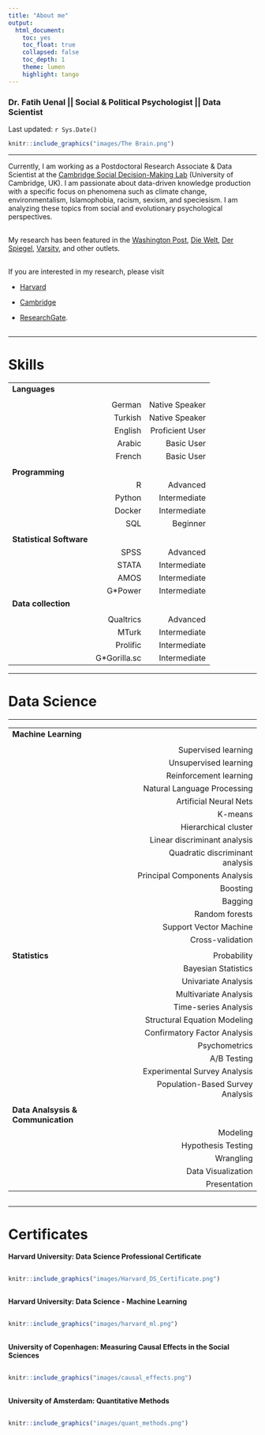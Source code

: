 ```yaml
---
title: "About me"
output:    
  html_document:
    toc: yes
    toc_float: true
    collapsed: false
    toc_depth: 1
    theme: lumen
    highlight: tango
---
```



### Dr. Fatih Uenal || Social & Political Psychologist || Data Scientist
Last updated: `r Sys.Date()`


<a href="https://fuenal.github.io/dataism/Lectures.html"> 
```r
knitr::include_graphics("images/The Brain.png")
```
</a>


---

Currently, I am working as a Postdoctoral Research Associate & Data Scientist at the [Cambridge Social Decision-Making Lab](https://www.sdmlab.psychol.cam.ac.uk/staff/dr-fatih-uenal) (University of Cambridge, UK). I am passionate about data-driven knowledge production  with a specific focus on phenomena such as climate change, environmentalism, Islamophobia, racism, sexism, and speciesism. I am analyzing these topics from social and evolutionary psychological perspectives. 

<div style="margin-bottom:30px;">
</div>

My research has been featured in the [Washington Post](https://www.washingtonpost.com/world/europe/at-a-site-of-nazi-terror-muslim-refugees-reckon-with-germanys-past/2017/08/10/12e2c864-779b-11e7-8c17-533c52b2f014_story.html), [Die Welt](https://www.welt.de/politik/deutschland/plus197864753/Juden-und-Muslime-Quelle-des-Antisemitismus-hat-sich-gewandelt.html), [Der Spiegel](https://www.spiegel.de/panorama/integration-in-welcher-generation-wird-man-den-migrationshintergrund-los-a-3970c589-6941-4ceb-8a3e-379fd0110afc), [Varsity](https://www.varsity.co.uk/news/20008), and other outlets.

<div style="margin-bottom:30px;">
</div>

If you are interested in my research, please visit 

 * [Harvard](https://scholar.harvard.edu/fatih-uenal)
 
 * [Cambridge](https://www.sdmlab.psychol.cam.ac.uk/staff/dr-fatih-uenal)
 
 * [ResearchGate](https://www.researchgate.net/profile/Fatih_Uenal).

<div style="margin-bottom:30px;">
</div>

---

# Skills   

 
|                          |           |                   |
|--------------------------|----------:|------------------:|
| **Languages**            |           |          |
|                          |           |                   |
|                          |  German   |  Native Speaker   |
|                          |  Turkish  |  Native Speaker   |
|                          |  English  |  Proficient User  |
|                          |  Arabic   |  Basic User       |
|                          |  French   |  Basic User       |
|                          |           |                   |
| **Programming**          |           |                   |
|                          |  R        |  Advanced         |
|                          |  Python   |  Intermediate     |
|                          |  Docker   |  Intermediate     |
|                          |  SQL      |  Beginner         |
|                          |           |                   |
| **Statistical Software** |           |                   |
|                          |  SPSS     |  Advanced         |
|                          |  STATA    |  Intermediate     |
|                          |  AMOS     |  Intermediate     |
|                          |  G*Power  |  Intermediate     |
| **Data collection**      |           |                   |
|                          |           |                   |
|                          |  Qualtrics|  Advanced         |
|                          |  MTurk    |  Intermediate     |
|                          |  Prolific |  Intermediate     |
|                          |  G*Gorilla.sc  |  Intermediate     |

---

# Data Science

---

|                          |           |                   
|--------------------------|----------:|
| **Machine Learning**     |           |
|                          |           |  
|                          |  Supervised learning   | 
|                          |  Unsupervised learning   | 
|                          |  Reinforcement learning   | 
|                          |  Natural Language Processing  | 
|                          |  Artificial Neural Nets  |  
|                          |  K-means   | 
|                          |  Hierarchical cluster   | 
|                          |  Linear discriminant analysis   | 
|                          |  Quadratic discriminant analysis   | 
|                          |  Principal Components Analysis  | 
|                          |  Boosting   | 
|                          |  Bagging   | 
|                          |  Random forests   | 
|                          |  Support Vector Machine   | 
|                          |  Cross-validation   | 
|                          |           |                   
| **Statistics **          |  Probability         |  
|                          |  Bayesian Statistics        | 
|                          |  Univariate Analysis  |  
|                          |  Multivariate  Analysis       | 
|                          |  Time-series Analysis         | 
|                          |  Structural Equation Modeling         | 
|                          |  Confirmatory Factor Analysis         | 
|                          |  Psychometrics         | 
|                          |  A/B Testing         | 
|                          |  Experimental Survey Analysis         | 
|                          |  Population-Based Survey Analysis         | 
|                          |           |                   
| **Data Analsysis & Communication** |           | 
|                          |  Modeling     |  
|                          |  Hypothesis Testing         | 
|                          |  Wrangling         | 
|                          |  Data Visualization         | 
|                          |  Presentation         | 


<div style="margin-bottom:30px;">
</div>

---

# Certificates

**Harvard University: Data Science Professional Certificate**

<div style="margin-bottom:30px;">
</div>

<a href="https://www.edx.org/professional-certificate/harvardx-data-science?index=product&queryID=d0f4f7fc8dcee50272013dbcb56859b1&position=2">
```r
knitr::include_graphics("images/Harvard_DS_Certificate.png")
```
</a>

<div style="margin-bottom:30px;">
</div>

**Harvard University: Data Science - Machine Learning**

<div style="margin-bottom:30px;">
</div>

<a href="https://courses.edx.org/certificates/f46fcf5ed6ce46deaee1065016c1badd">
```r
knitr::include_graphics("images/harvard_ml.png")
```
</a>

<div style="margin-bottom:30px;">
</div>


**University of Copenhagen: Measuring Causal Effects in the Social Sciences**


<div style="margin-bottom:30px;">
</div>

<a href="https://www.coursera.org/account/accomplishments/verify/2SNTCXJFY82P">
```r
knitr::include_graphics("images/causal_effects.png")
```
</a>

<div style="margin-bottom:30px;">
</div>

**University of Amsterdam: Quantitative Methods**

<div style="margin-bottom:30px;">
</div>

<a href="https://www.coursera.org/account/accomplishments/verify/WRARSZXHTLGZ">
```r
knitr::include_graphics("images/quant_methods.png")
```
</a>

